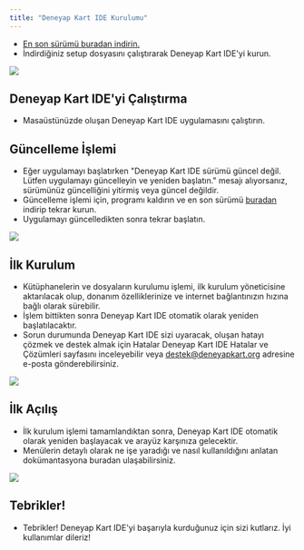 ```yaml
---
title: "Deneyap Kart IDE Kurulumu"
---
```



- [En son sürümü buradan indirin.](https://mth.tc/DeneyapKartIDE)
- İndirdiğiniz setup dosyasını çalıştırarak Deneyap Kart IDE'yi kurun.


<Frame caption="Deneyap Kart IDE Kurulum Ekranı">
    <img classname="rounded-lg" src="/images/IDE-Kurulum-Ekranı.png" />
</Frame>


## Deneyap Kart IDE'yi Çalıştırma

- Masaüstünüzde oluşan Deneyap Kart IDE uygulamasını çalıştırın.


## Güncelleme İşlemi

- Eğer uygulamayı başlatırken "Deneyap Kart IDE sürümü güncel değil. Lütfen uygulamayı güncelleyin ve yeniden başlatın." mesajı alıyorsanız, sürümünüz güncelliğini yitirmiş veya güncel değildir.
- Güncelleme işlemi için, programı kaldırın ve en son sürümü [buradan](https://mth.tc/DeneyapKartIDE) indirip tekrar kurun.
- Uygulamayı güncelledikten sonra tekrar başlatın.

<Frame caption="Deneyap Kart IDE Güncelleme Hatası Mesajı">
    <img classname="rounded-lg" src="/images/IDE-Güncelleme-Hatası.png" />
</Frame>


## İlk Kurulum

- Kütüphanelerin ve dosyaların kurulumu işlemi, ilk kurulum yöneticisine aktarılacak olup, donanım özelliklerinize ve internet bağlantınızın hızına bağlı olarak sürebilir.
- İşlem bittikten sonra Deneyap Kart IDE otomatik olarak yeniden başlatılacaktır.
- Sorun durumunda Deneyap Kart IDE sizi uyaracak, oluşan hatayı çözmek ve destek almak için Hatalar Deneyap Kart IDE Hatalar ve Çözümleri sayfasını inceleyebilir veya destek@deneyapkart.org adresine e-posta gönderebilirsiniz.

<Frame caption="Deneyap Kart IDE İlk Kurulum İşlemi Ekranı">
    <img classname="rounded-lg" src="/images/IDE-İlk-Kurulum.png" />
</Frame>


## İlk Açılış

- İlk kurulum işlemi tamamlandıktan sonra, Deneyap Kart IDE otomatik olarak yeniden başlayacak ve arayüz karşınıza gelecektir.
- Menülerin detaylı olarak ne işe yaradığı ve nasıl kullanıldığını anlatan dokümantasyona buradan ulaşabilirsiniz.

<Frame caption="Deneyap Kart IDE Açılış Ekranı">
    <img classname="rounded-lg" src="/images/IDE-İlk-Ekran.png" />
</Frame>

## Tebrikler!

- Tebrikler! Deneyap Kart IDE'yi başarıyla kurduğunuz için sizi kutlarız. İyi kullanımlar dileriz!

